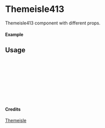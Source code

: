 
<Meta of={Themeisle413} title="Themeisle/Themeisle413" />

# Themeisle413

Themeisle413 component with different props.

#### Example

<Canvas of={Themeisle413.Primary} />

## Usage

```ts
import { Themeisle413 } from "yadl-ui";

const Example = () => {
  return (
      <Themeisle413 />
  );
};

export default Example;
```

#### Credits
[Themeisle](https://themeisle.com/illustrations)
